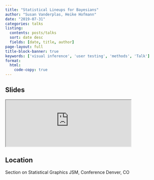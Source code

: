 ```yaml
---
title: "Statistical Lineups for Bayesians"
author: "Susan Vanderplas, Heike Hofmann"
date: "2019-07-31"
categories: talks
listing:
  contents: posts/talks
  sort: date desc
  fields: [date, title, author]
page-layout: full
title-block-banner: true
keywords: ['visual inference', 'user testing', 'methods', 'Talk']
format:
  html:
    code-copy: true
---
```

 
## Slides

<iframe src='https://srvanderplas.github.io/Presentation-Archive/JSM2019/#1' height='auto' width='80%'>
                        </iframe>
## Location
Section on Statistical Graphics
JSM, Conference
Denver, CO
